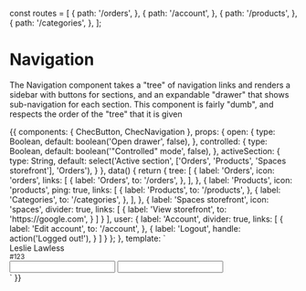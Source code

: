 const routes = [
  {
    path: '/orders',
  },
  {
    path: '/account',
  },
  {
    path: '/products',
  },
  {
    path: '/categories',
  },
];

<Meta title="Components/Navigation" component={ChecNavigation} />

# Navigation

The Navigation component takes a "tree" of navigation links and renders a sidebar with buttons for sections, and
an expandable "drawer" that shows sub-navigation for each section. This component is fairly "dumb", and respects
the order of the "tree" that it is given

<Props of={ChecNavigation} />

<Preview>
  <Story name="Default" decorators={[ StoryRouter({}, { routes })]}>
    {{
      components: {
        ChecButton,
        ChecNavigation
      },
      props: {
        open: {
          type: Boolean,
          default: boolean('Open drawer', false),
        },
        controlled: {
          type: Boolean,
          default: boolean('"Controlled" mode', false),
        },
        activeSection: {
          type: String,
          default: select('Active section', ['Orders', 'Products', 'Spaces storefront'], 'Orders'),
        }
      },
      data() {
        return {
          tree: [
            {
              label: 'Orders',
              icon: 'orders',
              links: [
                {
                  label: 'Orders',
                  to: '/orders',
                },
              ],
            },
            {
              label: 'Products',
              icon: 'products',
              ping: true,
              links: [
                {
                  label: 'Products',
                  to: '/products',
                },
                {
                  label: 'Categories',
                  to: '/categories',
                },
              ],
            },
            {
              label: 'Spaces storefront',
              icon: 'spaces',
              divider: true,
              links: [
                {
                  label: 'View storefront',
                  to: 'https://google.com',
                }
              ]
            }
          ],
          user: {
            label: 'Account',
            divider: true,
            links: [
              {
                label: 'Edit account',
                to: '/account',
              },
              {
                label: 'Logout',
                handle: action('Logged out!'),
              }
            ]
          }
        };
      },
      template: `
      <div class="w-full">
        <ChecNavigation
          :active-label="activeSection"
          :tree="tree"
          :user-section="user"
          :open="open"
          :controlled="controlled"
          homeLink="/"
        >
          <div class="h-12 flex items-center justify-between">
            <div class="leading-none">
              Leslie Lawless<br />
              <small class="text-gray-400 mt-1">#123</small>
            </div>
            <ChecButton icon="link" variant="small" @click.prevent tabindex="-1" />
          </div>
        </ChecNavigation>
        <input type="text" id="main" class="ml-32 border" />
        <input type="text" class="border" />
      </div>`
    }}
  </Story>
</Preview>
